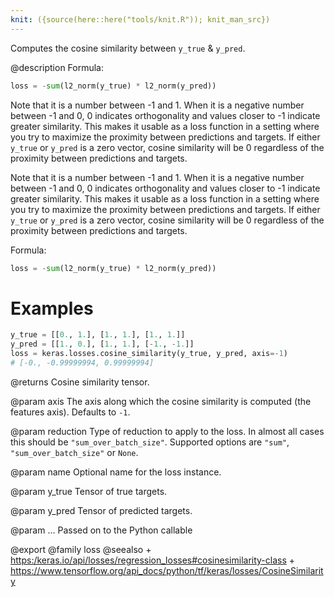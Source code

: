 ```yaml
---
knit: ({source(here::here("tools/knit.R")); knit_man_src})
---
```

Computes the cosine similarity between `y_true` & `y_pred`.

@description
Formula:
```python
loss = -sum(l2_norm(y_true) * l2_norm(y_pred))
```

Note that it is a number between -1 and 1. When it is a negative number
between -1 and 0, 0 indicates orthogonality and values closer to -1
indicate greater similarity. This makes it usable as a loss function in a
setting where you try to maximize the proximity between predictions and
targets. If either `y_true` or `y_pred` is a zero vector, cosine
similarity will be 0 regardless of the proximity between predictions
and targets.

Note that it is a number between -1 and 1. When it is a negative number
between -1 and 0, 0 indicates orthogonality and values closer to -1
indicate greater similarity. This makes it usable as a loss function in a
setting where you try to maximize the proximity between predictions and
targets. If either `y_true` or `y_pred` is a zero vector, cosine similarity
will be 0 regardless of the proximity between predictions and targets.

Formula:

```python
loss = -sum(l2_norm(y_true) * l2_norm(y_pred))
```

# Examples
```python
y_true = [[0., 1.], [1., 1.], [1., 1.]]
y_pred = [[1., 0.], [1., 1.], [-1., -1.]]
loss = keras.losses.cosine_similarity(y_true, y_pred, axis=-1)
# [-0., -0.99999994, 0.99999994]
```

@returns
Cosine similarity tensor.

@param axis
The axis along which the cosine similarity is computed
(the features axis). Defaults to `-1`.

@param reduction
Type of reduction to apply to the loss. In almost all cases
this should be `"sum_over_batch_size"`.
Supported options are `"sum"`, `"sum_over_batch_size"` or `None`.

@param name
Optional name for the loss instance.

@param y_true
Tensor of true targets.

@param y_pred
Tensor of predicted targets.

@param ...
Passed on to the Python callable

@export
@family loss
@seealso
+ <https:/keras.io/api/losses/regression_losses#cosinesimilarity-class>
+ <https://www.tensorflow.org/api_docs/python/tf/keras/losses/CosineSimilarity>
